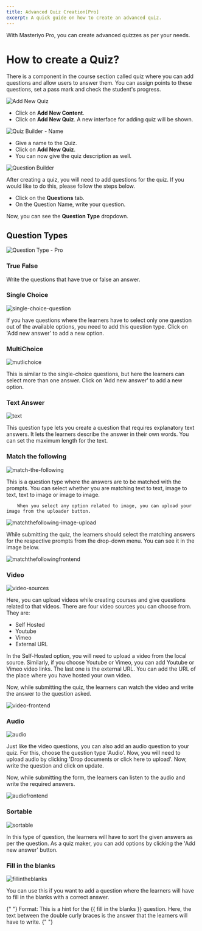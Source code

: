 ```yaml
---
title: Advanced Quiz Creation[Pro]
excerpt: A quick guide on how to create an advanced quiz.
---
```


With Masteriyo Pro, you can create advanced quizzes as per your needs.

# How to create a Quiz?

There is a component in the course section called quiz where you can add questions and allow users to answer them. You can assign points to these questions, set a pass mark and check the student's progress.

![Add New Quiz](https://user-images.githubusercontent.com/75772539/220802196-df0a6c52-b1a2-4ba4-8a33-3228c170ffbf.png)

- Click on **Add New Content**.
- Click on **Add New Quiz**. A new interface for adding quiz will be shown.

![Quiz Builder - Name](https://user-images.githubusercontent.com/75772539/220802418-09960294-52f8-4f67-9e57-4221254dce5c.png)

- Give a name to the Quiz.
- Click on **Add New Quiz**.
- You can now give the quiz description as well.

![Question Builder](https://user-images.githubusercontent.com/75772539/220802765-a5af6930-348b-4049-90c1-b742a88dbf46.png)

After creating a quiz, you will need to add questions for the quiz. If you would like to do this, please follow the steps below.

- Click on the **Questions** tab.
- On the Question Name, write your question.

Now, you can see the **Question Type** dropdown.

## Question Types

![Question Type - Pro](https://user-images.githubusercontent.com/75772539/221499600-78d1d074-3cf7-4b58-b12c-4a595b8816e2.png)

### True False

Write the questions that have true or false an answer.

### Single Choice

![single-choice-question](https://github-production-user-asset-6210df.s3.amazonaws.com/75772539/237969127-f7f1a6b0-be57-4544-b631-2605c23eb236.png)

If you have questions where the learners have to select only one question out of the available options, you need to add this question type. Click on 'Add new answer' to add a new option.

### MultiChoice

![mutlichoice](https://github-production-user-asset-6210df.s3.amazonaws.com/75772539/238222212-b5415683-4b3d-4284-8c7f-377057b98656.png)

This is similar to the single-choice questions, but here the learners can select more than one answer. Click on 'Add new answer' to add a new option.

### Text Answer

![text](ttps://github-production-user-asset-6210df.s3.amazonaws.com/75772539/238222773-fdc657e4-035c-4e9a-81e5-2a082ab970d4.png)

This question type lets you create a question that requires explanatory text answers. It lets the learners describe the answer in their own words. You can set the maximum length for the text.

### Match the following

![match-the-following](https://github.com/Masteriyo/masteriyo-docs/assets/75772539/5c3be922-c38f-4e10-80bc-25fbe732bf33)

This is a question type where the answers are to be matched with the prompts. You can select whether you are matching text to text, image to text, text to image or image to image. 

        When you select any option related to image, you can upload your image from the uploader button.

![matchthefollowing-image-upload](https://github.com/Masteriyo/masteriyo-docs/assets/75772539/bf88b71a-a871-48ca-ac6b-2ae2b5945a43)

While submitting the quiz, the learners should select the matching answers for the respective prompts from the drop-down menu. You can see it in the image below.

![matchthefollowingfrontend](https://github.com/Masteriyo/masteriyo-docs/assets/75772539/df3e43f0-c995-4235-82d0-11a4cbf4e87d)

### Video

![video-sources](https://github.com/Masteriyo/masteriyo-docs/assets/75772539/05595b0c-bf55-4d65-afe5-48fc0193b60d)

Here, you can upload videos while creating courses and give questions related to that videos. There are four video sources you can choose from. They are:

- Self Hosted
- Youtube
- Vimeo
- External URL

In the Self-Hosted option, you will need to upload a video from the local source. Similarly, if you choose Youtube or Vimeo, you can add Youtube or Vimeo video links. The last one is the external URL. You can add the URL of the place where you have hosted your own video.

Now, while submitting the quiz, the learners can watch the video and write the answer to the question asked.

![video-frontend](https://github.com/Masteriyo/masteriyo-docs/assets/75772539/a2671151-6736-427e-878d-418655e4d48d)

### Audio

![audio](https://github.com/Masteriyo/masteriyo-docs/assets/75772539/7e2e1fb2-4ff2-405f-a379-93fce8668369)

Just like the video questions, you can also add an audio question to your quiz. For this, choose the question type 'Audio'. Now, you will need to upload audio by clicking 'Drop documents or click here to upload'. Now, write the question and click on update.

Now, while submitting the form, the learners can listen to the audio and write the required answers.

![audiofrontend](https://github.com/Masteriyo/masteriyo-docs/assets/75772539/9deed694-9515-4f3a-8c18-dc4058909480)

### Sortable

![sortable](https://github.com/Masteriyo/masteriyo-docs/assets/75772539/18fc9a2f-9f3d-43fb-a758-c2c6d4c147ca)

In this type of question, the learners will have to sort the given answers as per the question. As a quiz maker, you can add options by clicking the 'Add new answer' button.

### Fill in the blanks

![fillintheblanks](https://github.com/Masteriyo/masteriyo-docs/assets/75772539/ed9df384-dd6d-4e79-9c95-680e288c9c82)

You can use this if you want to add a question where the learners will have to fill in the blanks with a correct answer.

<Callout>
 &#123;" "&#125; Format: This is a hint for the &#123;&#123; fill in the blanks &#125;&#125; question.
  Here, the text between the double curly braces is the answer that the learners will have to write. &#123;" "&#125;
</Callout>
